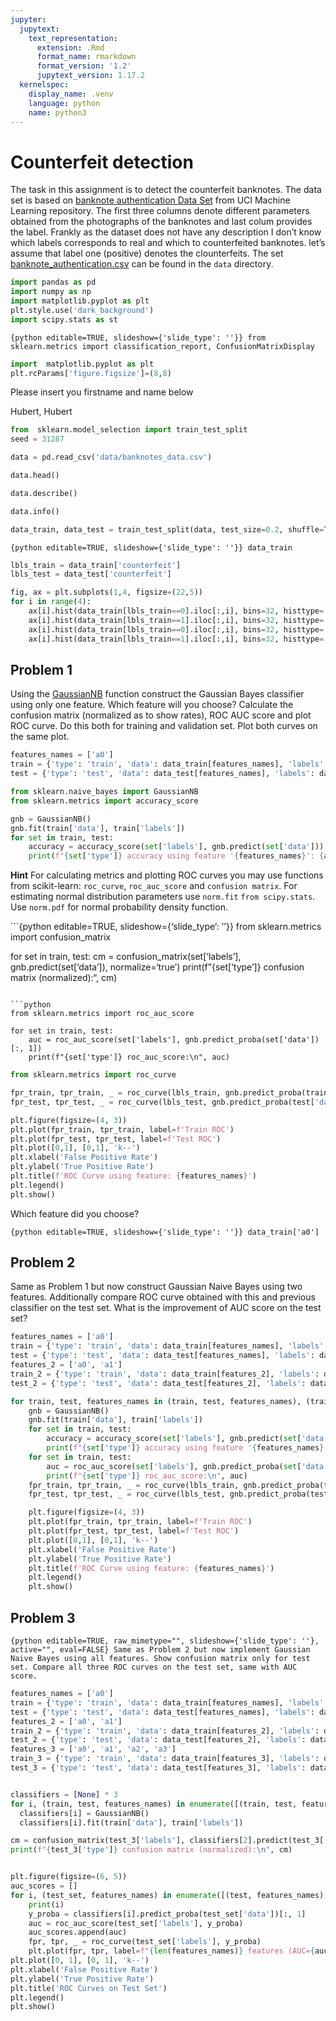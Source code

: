 ```yaml
---
jupyter:
  jupytext:
    text_representation:
      extension: .Rmd
      format_name: rmarkdown
      format_version: '1.2'
      jupytext_version: 1.17.2
  kernelspec:
    display_name: .venv
    language: python
    name: python3
---
```


<!-- #region editable=true slideshow={"slide_type": ""} -->
# Counterfeit detection
<!-- #endregion -->

The task in this assignment is to detect the  counterfeit banknotes. The data set is based on [banknote authentication Data Set ](https://archive.ics.uci.edu/ml/datasets/banknote+authentication#) from UCI Machine Learning repository. The first three columns denote different parameters obtained from the photographs of the banknotes and last colum provides the label. Frankly as the dataset does not have any description I don't know  which labels corresponds to real and which to counterfeited banknotes. let's assume that label one (positive) denotes the clounterfeits. The set  [banknote_authentication.csv](./data/banknote_authentication.csv) can be found in the `data`  directory.

```python
import pandas as pd
import numpy as np
import matplotlib.pyplot as plt
plt.style.use('dark_background')
import scipy.stats as st
```

```{python editable=TRUE, slideshow={'slide_type': ''}}
from sklearn.metrics import classification_report, ConfusionMatrixDisplay
```

```python
import  matplotlib.pyplot as plt
plt.rcParams['figure.figsize']=(8,8)
```

Please insert you  firstname  and name below

Hubert, Hubert

```python
from  sklearn.model_selection import train_test_split
seed = 31287
```

```python
data = pd.read_csv('data/banknotes_data.csv')
```

```python
data.head()
```

```python
data.describe()
```

```python
data.info()
```

```python
data_train, data_test = train_test_split(data, test_size=0.2, shuffle=True, stratify=data.loc[:,'counterfeit'], random_state=seed)
```

```{python editable=TRUE, slideshow={'slide_type': ''}}
data_train
```

```python
lbls_train = data_train['counterfeit']
lbls_test = data_test['counterfeit']
```

```python
fig, ax = plt.subplots(1,4, figsize=(22,5))
for i in range(4):
    ax[i].hist(data_train[lbls_train==0].iloc[:,i], bins=32, histtype='step', color='blue')
    ax[i].hist(data_train[lbls_train==1].iloc[:,i], bins=32, histtype='step', color='red')
    ax[i].hist(data_train[lbls_train==0].iloc[:,i], bins=32, histtype='bar', color='lightblue', alpha=0.25)
    ax[i].hist(data_train[lbls_train==1].iloc[:,i], bins=32, histtype='bar', color='orange', alpha =0.25)
```

<!-- #region editable=true slideshow={"slide_type": ""} -->
## Problem 1
<!-- #endregion -->

Using  the [GaussianNB](https://scikit-learn.org/stable/modules/generated/sklearn.naive_bayes.GaussianNB.html) function construct the  Gaussian  Bayes classifier using only one feature. Which feature will you choose? Calculate the confusion matrix (normalized as to show rates), ROC AUC score and plot ROC curve. Do this both for training and validation set. Plot both curves on the same plot.  

```python
features_names = ['a0']
train = {'type': 'train', 'data': data_train[features_names], 'labels': data_train['counterfeit']}
test = {'type': 'test', 'data': data_test[features_names], 'labels': data_test['counterfeit']}
```

```python
from sklearn.naive_bayes import GaussianNB
from sklearn.metrics import accuracy_score

gnb = GaussianNB()
gnb.fit(train['data'], train['labels'])
for set in train, test:
    accuracy = accuracy_score(set['labels'], gnb.predict(set['data']))
    print(f"{set['type']} accuracy using feature '{features_names}': {accuracy:.3f}")
```

<!-- #region editable=true slideshow={"slide_type": ""} -->
__Hint__ For calculating metrics and plotting ROC curves you may use functions from scikit-learn: `roc_curve`, `roc_auc_score` and `confusion matrix`. For estimating normal distribution parameters  use `norm.fit` `from scipy.stats`. Use `norm.pdf` for normal probability density function.
<!-- #endregion -->

```{python editable=TRUE, slideshow={'slide_type': ''}}
from sklearn.metrics import confusion_matrix

for set in train, test:
    cm = confusion_matrix(set['labels'], gnb.predict(set['data']), normalize='true')
    print(f"{set['type']} confusion matrix (normalized):\n", cm)
```

```python
from sklearn.metrics import roc_auc_score

for set in train, test:
    auc = roc_auc_score(set['labels'], gnb.predict_proba(set['data'])[:, 1])
    print(f"{set['type']} roc_auc_score:\n", auc)
```

```python
from sklearn.metrics import roc_curve

fpr_train, tpr_train, _ = roc_curve(lbls_train, gnb.predict_proba(train['data'])[:, 1])
fpr_test, tpr_test, _ = roc_curve(lbls_test, gnb.predict_proba(test['data'])[:, 1])

plt.figure(figsize=(4, 3))
plt.plot(fpr_train, tpr_train, label=f'Train ROC')
plt.plot(fpr_test, tpr_test, label=f'Test ROC')
plt.plot([0,1], [0,1], 'k--')
plt.xlabel('False Positive Rate')
plt.ylabel('True Positive Rate')
plt.title(f'ROC Curve using feature: {features_names}')
plt.legend()
plt.show()
```

<!-- #region editable=true slideshow={"slide_type": ""} -->
Which feature did you choose?
<!-- #endregion -->

```{python editable=TRUE, slideshow={'slide_type': ''}}
data_train['a0']
```

<!-- #region editable=true slideshow={"slide_type": ""} -->
## Problem 2
<!-- #endregion -->

<!-- #region editable=true slideshow={"slide_type": ""} -->
Same as Problem 1 but now construct Gaussian Naive Bayes using two features. Additionally  compare ROC curve obtained with this and previous  classifier on the test set. What is the improvement of AUC score on the test set?
<!-- #endregion -->

```python
features_names = ['a0']
train = {'type': 'train', 'data': data_train[features_names], 'labels': data_train['counterfeit']}
test = {'type': 'test', 'data': data_test[features_names], 'labels': data_test['counterfeit']}
features_2 = ['a0', 'a1']
train_2 = {'type': 'train', 'data': data_train[features_2], 'labels': data_train['counterfeit']}
test_2 = {'type': 'test', 'data': data_test[features_2], 'labels': data_test['counterfeit']}

for train, test, features_names in (train, test, features_names), (train_2, test_2, features_2):
    gnb = GaussianNB()
    gnb.fit(train['data'], train['labels'])
    for set in train, test:
        accuracy = accuracy_score(set['labels'], gnb.predict(set['data']))
        print(f"{set['type']} accuracy using feature '{features_names}': {accuracy:.3f}")
    for set in train, test:
        auc = roc_auc_score(set['labels'], gnb.predict_proba(set['data'])[:, 1])
        print(f"{set['type']} roc_auc_score:\n", auc)
    fpr_train, tpr_train, _ = roc_curve(lbls_train, gnb.predict_proba(train['data'])[:, 1])
    fpr_test, tpr_test, _ = roc_curve(lbls_test, gnb.predict_proba(test['data'])[:, 1])

    plt.figure(figsize=(4, 3))
    plt.plot(fpr_train, tpr_train, label=f'Train ROC')
    plt.plot(fpr_test, tpr_test, label=f'Test ROC')
    plt.plot([0,1], [0,1], 'k--')
    plt.xlabel('False Positive Rate')
    plt.ylabel('True Positive Rate')
    plt.title(f'ROC Curve using feature: {features_names}')
    plt.legend()
    plt.show()
```

<!-- #region editable=true slideshow={"slide_type": ""} -->
## Problem 3
<!-- #endregion -->

```{python editable=TRUE, raw_mimetype="", slideshow={'slide_type': ''}, active="", eval=FALSE}
Same as Problem 2 but now implement Gaussian Naive Bayes using all features. Show confusion matrix only for test set. Compare all three ROC curves on the test set, same with AUC score.
```

```python
features_names = ['a0']
train = {'type': 'train', 'data': data_train[features_names], 'labels': data_train['counterfeit']}
test = {'type': 'test', 'data': data_test[features_names], 'labels': data_test['counterfeit']}
features_2 = ['a0', 'a1']
train_2 = {'type': 'train', 'data': data_train[features_2], 'labels': data_train['counterfeit']}
test_2 = {'type': 'test', 'data': data_test[features_2], 'labels': data_test['counterfeit']}
features_3 = ['a0', 'a1', 'a2', 'a3']
train_3 = {'type': 'train', 'data': data_train[features_3], 'labels': data_train['counterfeit']}
test_3 = {'type': 'test', 'data': data_test[features_3], 'labels': data_test['counterfeit']}
```

```python

```

```python
classifiers = [None] * 3
for i, (train, test, features_names) in enumerate([(train, test, features_names), (train_2, test_2, features_2), (train_3, test_3, features_3)]):
  classifiers[i] = GaussianNB()
  classifiers[i].fit(train['data'], train['labels'])

cm = confusion_matrix(test_3['labels'], classifiers[2].predict(test_3['data']), normalize='true')
print(f"{test_3['type']} confusion matrix (normalized):\n", cm)


plt.figure(figsize=(6, 5))
auc_scores = []
for i, (test_set, features_names) in enumerate([(test, features_names), (test_2, features_2), (test_3, features_3)]):
    print(i)
    y_proba = classifiers[i].predict_proba(test_set['data'])[:, 1]
    auc = roc_auc_score(test_set['labels'], y_proba)
    auc_scores.append(auc)
    fpr, tpr, _ = roc_curve(test_set['labels'], y_proba)
    plt.plot(fpr, tpr, label=f"{len(features_names)} features (AUC={auc:.2f})", linewidth=8/(i+1))
plt.plot([0, 1], [0, 1], 'k--')
plt.xlabel('False Positive Rate')
plt.ylabel('True Positive Rate')
plt.title('ROC Curves on Test Set')
plt.legend()
plt.show()
```

```python

```
